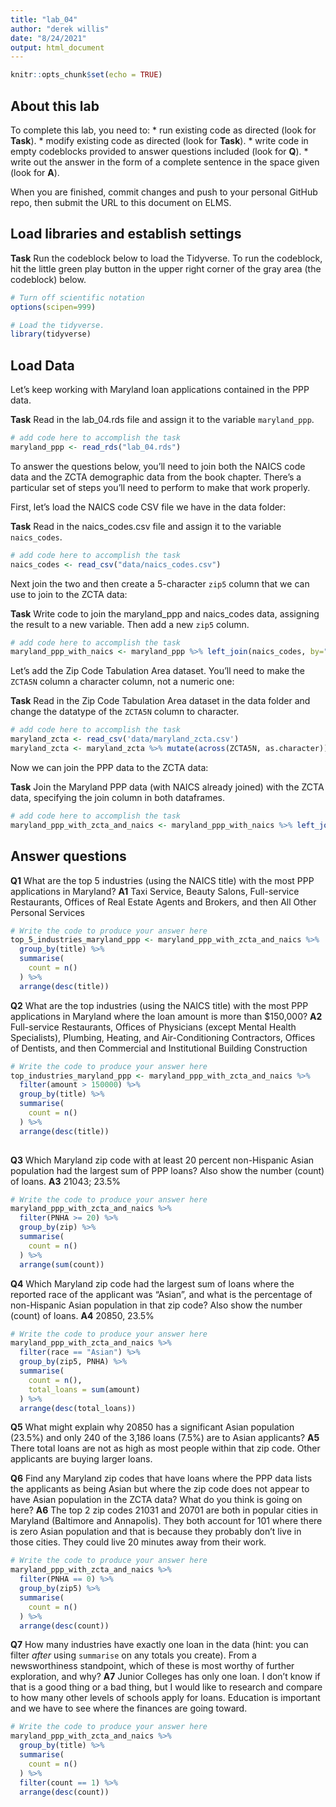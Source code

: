 ```yaml
---
title: "lab_04"
author: "derek willis"
date: "8/24/2021"
output: html_document
---
```


```r
knitr::opts_chunk$set(echo = TRUE)
```

## About this lab

To complete this lab, you need to:
* run existing code as directed (look for **Task**).
* modify existing code as directed (look for **Task**).
* write code in empty codeblocks provided to answer questions included (look for **Q**).
* write out the answer in the form of a complete sentence in the space given (look for **A**).

When you are finished, commit changes and push to your personal GitHub repo, then submit the URL to this document on ELMS.

## Load libraries and establish settings

**Task** Run the codeblock below to load the Tidyverse. To run the codeblock, hit the little green play button in the upper right corner of the gray area (the codeblock) below.

```r
# Turn off scientific notation
options(scipen=999)

# Load the tidyverse.
library(tidyverse)
```

## Load Data

Let's keep working with Maryland loan applications contained in the PPP data.

**Task** Read in the lab_04.rds file and assign it to the variable `maryland_ppp`.

```r
# add code here to accomplish the task
maryland_ppp <- read_rds("lab_04.rds")
```

To answer the questions below, you'll need to join both the NAICS code data and the ZCTA demographic data from the book chapter. There's a particular set of steps you'll need to perform to make that work properly.

First, let's load the NAICS code CSV file we have in the data folder:

**Task** Read in the naics_codes.csv file and assign it to the variable `naics_codes`.

```r
# add code here to accomplish the task
naics_codes <- read_csv("data/naics_codes.csv")
```

Next join the two and then create a 5-character `zip5` column that we can use to join to the ZCTA data:

**Task** Write code to join the maryland_ppp and naics_codes data, assigning the result to a new variable. Then add a new `zip5` column.

```r
# add code here to accomplish the task
maryland_ppp_with_naics <- maryland_ppp %>% left_join(naics_codes, by="naics_code") %>% mutate(zip5 = str_sub(zip, 1, 5))
```

Let's add the Zip Code Tabulation Area dataset. You'll need to make the `ZCTA5N` column a character column, not a numeric one:

**Task** Read in the Zip Code Tabulation Area dataset in the data folder and change the datatype of the `ZCTA5N` column to character.

```r
# add code here to accomplish the task
maryland_zcta <- read_csv('data/maryland_zcta.csv')
maryland_zcta <- maryland_zcta %>% mutate(across(ZCTA5N, as.character))
```

Now we can join the PPP data to the ZCTA data:

**Task** Join the Maryland PPP data (with NAICS already joined) with the ZCTA data, specifying the join column in both dataframes.

```r
# add code here to accomplish the task
maryland_ppp_with_zcta_and_naics <- maryland_ppp_with_naics %>% left_join(maryland_zcta, by=c("zip"="ZCTA5N"))
```

## Answer questions

**Q1** What are the top 5 industries (using the NAICS title) with the most PPP applications in Maryland?
**A1** Taxi Service, Beauty Salons, Full-service Restaurants, Offices of Real Estate Agents and Brokers, and then All Other Personal Services

```r
# Write the code to produce your answer here
top_5_industries_maryland_ppp <- maryland_ppp_with_zcta_and_naics %>%
  group_by(title) %>%
  summarise(
    count = n()
  ) %>%
  arrange(desc(title))
```

**Q2** What are the top industries (using the NAICS title) with the most PPP applications in Maryland where the loan amount is more than $150,000?
**A2** Full-service Restaurants, Offices of Physicians (except Mental Health Specialists), Plumbing, Heating, and Air-Conditioning Contractors, Offices of Dentists, and then Commercial and Institutional Building Construction

```r
# Write the code to produce your answer here
top_industries_maryland_ppp <- maryland_ppp_with_zcta_and_naics %>%
  filter(amount > 150000) %>%
  group_by(title) %>%
  summarise(
    count = n()
  ) %>%
  arrange(desc(title))
  
```

**Q3** Which Maryland zip code with at least 20 percent non-Hispanic Asian population had the largest sum of PPP loans? Also show the number (count) of loans.
**A3** 21043; 23.5%

```r
# Write the code to produce your answer here
maryland_ppp_with_zcta_and_naics %>%
  filter(PNHA >= 20) %>%
  group_by(zip) %>%
  summarise(
    count = n()
  ) %>%
  arrange(sum(count))

```

**Q4** Which Maryland zip code had the largest sum of loans where the reported race of the applicant was "Asian", and what is the percentage of non-Hispanic Asian population in that zip code? Also show the number (count) of loans.
**A4** 20850, 23.5%

```r
# Write the code to produce your answer here
maryland_ppp_with_zcta_and_naics %>%
  filter(race == "Asian") %>%
  group_by(zip5, PNHA) %>%
  summarise(
    count = n(),
    total_loans = sum(amount)
  ) %>%
  arrange(desc(total_loans))
```

**Q5** What might explain why 20850 has a significant Asian population (23.5%) and only 240 of the 3,186 loans (7.5%) are to Asian applicants?
**A5** There total loans are not as high as most people within that zip code. Other applicants are buying larger loans.


**Q6** Find any Maryland zip codes that have loans where the PPP data lists the applicants as being Asian but where the zip code does not appear to have Asian population in the ZCTA data? What do you think is going on here?
**A6** The top 2 zip codes 21031 and 20701 are both in popular cities in Maryland (Baltimore and Annapolis). They both account for 101 where there is zero Asian population and that is because they probably don't live in those cities. They could live 20 minutes away from their work. 

```r
# Write the code to produce your answer here
maryland_ppp_with_zcta_and_naics %>%
  filter(PNHA == 0) %>%
  group_by(zip5) %>%
  summarise(
    count = n()
  ) %>%
  arrange(desc(count))
```

**Q7** How many industries have exactly one loan in the data (hint: you can filter _after_ using `summarise` on any totals you create). From a newsworthiness standpoint, which of these is most worthy of further exploration, and why?
**A7** Junior Colleges has only one loan. I don't know if that is a good thing or a bad thing, but I would like to research and compare to how many other levels of schools apply for loans. Education is important and we have to see where the finances are going toward. 

```r
# Write the code to produce your answer here
maryland_ppp_with_zcta_and_naics %>%
  group_by(title) %>%
  summarise(
    count = n()
  ) %>%
  filter(count == 1) %>%
  arrange(desc(count))
```
